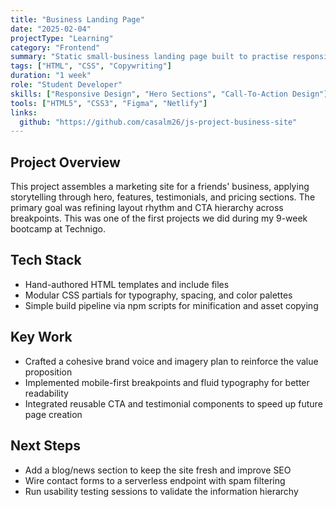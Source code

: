 ```yaml
---
title: "Business Landing Page"
date: "2025-02-04"
projectType: "Learning"
category: "Frontend"
summary: "Static small-business landing page built to practise responsive layout, componentized sections, and copywriting."
tags: ["HTML", "CSS", "Copywriting"]
duration: "1 week"
role: "Student Developer"
skills: ["Responsive Design", "Hero Sections", "Call-To-Action Design"]
tools: ["HTML5", "CSS3", "Figma", "Netlify"]
links:
  github: "https://github.com/casalm26/js-project-business-site"
---
```


## Project Overview

This project assembles a marketing site for a friends' business, applying storytelling through hero, features, testimonials, and pricing sections. The primary goal was refining layout rhythm and CTA hierarchy across breakpoints. This was one of the first projects we did during my 9-week bootcamp at Technigo.

## Tech Stack

- Hand-authored HTML templates and include files
- Modular CSS partials for typography, spacing, and color palettes
- Simple build pipeline via npm scripts for minification and asset copying

## Key Work

- Crafted a cohesive brand voice and imagery plan to reinforce the value proposition
- Implemented mobile-first breakpoints and fluid typography for better readability
- Integrated reusable CTA and testimonial components to speed up future page creation

## Next Steps

- Add a blog/news section to keep the site fresh and improve SEO
- Wire contact forms to a serverless endpoint with spam filtering
- Run usability testing sessions to validate the information hierarchy
